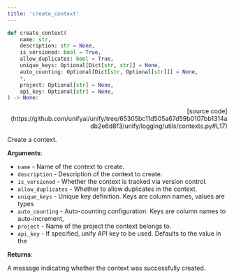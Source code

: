 ```yaml
---
title: 'create_context'
---
```


```python
def create_context(
    name: str,
    description: str = None,
    is_versioned: bool = True,
    allow_duplicates: bool = True,
    unique_keys: Optional[Dict[str, str]] = None,
    auto_counting: Optional[Dict[str, Optional[str]]] = None,
    *,
    project: Optional[str] = None,
    api_key: Optional[str] = None,
) -> None:
```

<p align="right">[source code](https://github.com/unifyai/unify/tree/65305bc11d505a67d59b0107bb1314adb2e6d8f3/unify/logging/utils/contexts.py#L17)</p>

Create a context.

**Arguments**:

- `name` - Name of the context to create.
- `description` - Description of the context to create.
- `is_versioned` - Whether the context is tracked via version control.
- `allow_duplicates` - Whether to allow duplicates in the context.
- `unique_keys` - Unique key definition. Keys are column names, values are types
- `auto_counting` - Auto-counting configuration. Keys are column names to auto-increment,
- `project` - Name of the project the context belongs to.
- `api_key` - If specified, unify API key to be used. Defaults to the value in the



**Returns**:

A message indicating whether the context was successfully created.
